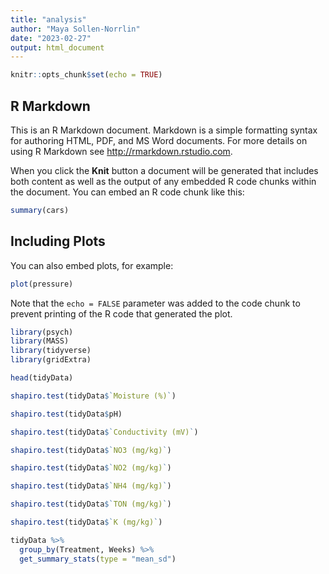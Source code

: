 ```yaml
---
title: "analysis"
author: "Maya Sollen-Norrlin"
date: "2023-02-27"
output: html_document
---
```


```r
knitr::opts_chunk$set(echo = TRUE)
```

## R Markdown

This is an R Markdown document. Markdown is a simple formatting syntax for authoring HTML, PDF, and MS Word documents. For more details on using R Markdown see <http://rmarkdown.rstudio.com>.

When you click the **Knit** button a document will be generated that includes both content as well as the output of any embedded R code chunks within the document. You can embed an R code chunk like this:

```r
summary(cars)
```

## Including Plots

You can also embed plots, for example:

```r
plot(pressure)
```

Note that the `echo = FALSE` parameter was added to the code chunk to prevent printing of the R code that generated the plot.


```r

library(psych)
library(MASS)
library(tidyverse)
library(gridExtra)

```

```r

head(tidyData)

```

```r

shapiro.test(tidyData$`Moisture (%)`)

```
```r

shapiro.test(tidyData$pH)

```

```r

shapiro.test(tidyData$`Conductivity (mV)`)

```
```r

shapiro.test(tidyData$`NO3 (mg/kg)`)

```

```r

shapiro.test(tidyData$`NO2 (mg/kg)`)

```

```r

shapiro.test(tidyData$`NH4 (mg/kg)`)

```
```r

shapiro.test(tidyData$`TON (mg/kg)`)

```

```r

shapiro.test(tidyData$`K (mg/kg)`)

```

```r

tidyData %>% 
  group_by(Treatment, Weeks) %>%
  get_summary_stats(type = "mean_sd")


```

```r



```

```r



```

```r



```